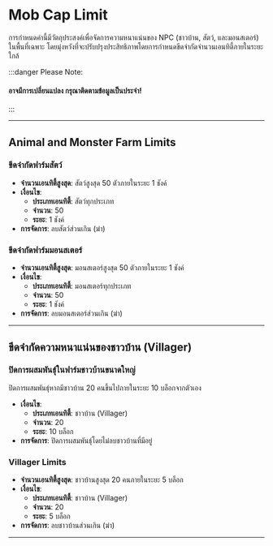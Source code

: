 

# Mob Cap Limit

การกำหนดค่านี้มีวัตถุประสงค์เพื่อจัดการความหนาแน่นของ NPC (ชาวบ้าน, สัตว์, และมอนสเตอร์) ในพื้นที่เฉพาะ
โดยมุ่งหวังที่จะปรับปรุงประสิทธิภาพโดยการกำหนดขีดจำกัดจำนวนเอนทิตี้ภายในระยะใกล้

<GenMetaData 
  description="This configuration is designed to manage the density of NPCs (villagers, animals, and monsters) in specific areas."
  keywords="Mob Cap, Mob Cap Limit, Mob Cap Limitation, Mob Cap Configuration, Mob Cap Setting"
/>

:::danger Please Note:
#### อาจมีการเปลี่ยนแปลง กรุณาติดตามข้อมูลเป็นประจำ!
:::

---

## Animal and Monster Farm Limits

### ขีดจำกัดฟาร์มสัตว์

- **จำนวนเอนทิตี้สูงสุด**: สัตว์สูงสุด 50 ตัวภายในระยะ 1 ชังค์
- **เงื่อนไข**: 
  - **ประเภทเอนทิตี้**: สัตว์ทุกประเภท
  - **จำนวน**: 50 
  - **ระยะ**: 1 ชังค์
- **การจัดการ**: ลบสัตว์ส่วนเกิน (ฆ่า)

  
### ขีดจำกัดฟาร์มมอนสเตอร์

- **จำนวนเอนทิตี้สูงสุด**: มอนสเตอร์สูงสุด 50 ตัวภายในระยะ 1 ชังค์
- **เงื่อนไข**: 
  - **ประเภทเอนทิตี้**: มอนสเตอร์ทุกประเภท
  - **จำนวน**: 50 
  - **ระยะ**: 1 ชังค์
- **การจัดการ**: ลบมอนสเตอร์ส่วนเกิน (ฆ่า)
---

## ขีดจำกัดความหนาแน่นของชาวบ้าน (Villager)

### ปิดการผสมพันธุ์ในฟาร์มชาวบ้านขนาดใหญ่

ปิดการผสมพันธุ์หากมีชาวบ้าน 20 คนขึ้นไปภายในระยะ 10 บล็อกจากตัวเอง
- **เงื่อนไข**: 
  - **ประเภทเอนทิตี้**: ชาวบ้าน (Villager)
  - **จำนวน**: 20 
  - **ระยะ**: 10 บล็อก
- **การจัดการ**: ปิดการผสมพันธุ์โดยไม่ลบชาวบ้านที่มีอยู่

### Villager Limits
- **จำนวนเอนทิตี้สูงสุด**: ชาวบ้านสูงสุด 20 คนภายในระยะ 5 บล็อก
- **เงื่อนไข**: 
  - **ประเภทเอนทิตี้**: ชาวบ้าน (Villager)
  - **จำนวน**: 20 
  - **ระยะ**: 5 บล็อก
- **การจัดการ**: ลบชาวบ้านส่วนเกิน (ฆ่า)
---